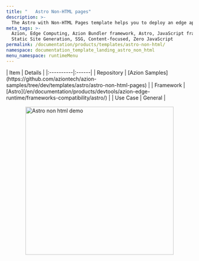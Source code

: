 ```yaml
---
title: "   Astro Non-HTML pages"
description: >-
  The Astro with Non-HTML Pages template helps you to deploy an edge application based on Astro able to work with Non-HTML pages.
meta_tags: >-
  Azion, Edge Computing, Azion Bundler framework, Astro, JavaScript frameworks,
  Static Site Generation, SSG, Content-focused, Zero JavaScript
permalink: /documentation/products/templates/astro-non-html/
namespace: documentation_template_landing_astro_non_html
menu_namespace: runtimeMenu
---
```



<div class="[&_.flex.flex-col]:!gap-4 [&_.flex.flex-col]:md:!gap-8 [&_.flex.flex-col]:2xl:!gap-16">
  <SectionBasicContent
    titleTag="h2"
    description="The Astro with Non-HTML Pages template helps you to deploy an edge application based on Astro able to work with Non-HTML pages. This template demonstrates Astro's flexibility in handling various content types beyond traditional HTML, allowing you to generate and serve different file formats directly from your Astro application."
    buttons={[
      { label: "Deploy template", link: "https://console.azion.com/create/astro/astro-with-non-html-pages", outlined: false, icon: "ai ai-azion", iconPos: "left" },
      { label: "View demo", link: "https://aq8hsgczc5.map.azionedge.net/", severity: "secondary", target:"_blank" }
    ]}
  />
</div>

<div style="display: flex; gap: 1rem; align-items: center; flex-direction: row; flex-wrap: wrap;">
  <div style="flex: 1; min-width: 300px;">
    | Item | Details |
    |:----------|:------|
    | Repository | [Azion Samples](https://github.com/aziontech/azion-samples/tree/dev/templates/astro/astro-non-html-pages) |
    | Framework | [Astro](/en/documentation/products/devtools/azion-edge-runtime/frameworks-compatibility/astro/) |
    | Use Case | General |
  </div>
  <div style="display: flex; justify-content: center; align-items: center; flex: 1; min-width: 300px;">
    <img src="/assets/docs/images/uploads/template-showcase/astro/astro-non-html.png" width="400" alt="Astro non html demo" style="max-width: 100%; height: auto;" />
  </div>
</div>
